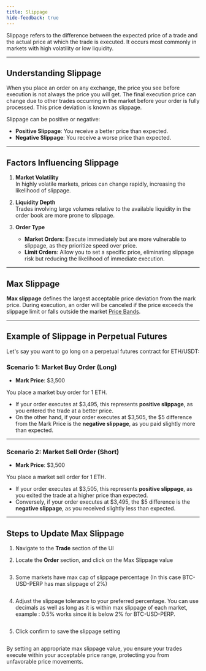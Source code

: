 ```yaml
---
title: Slippage
hide-feedback: true
---
```


Slippage refers to the difference between the expected price of a trade and the actual price at which the trade is executed. It occurs most commonly in markets with high volatility or low liquidity.

---

## Understanding Slippage  
When you place an order on any exchange, the price you see before execution is not always the price you will get. The final execution price can change due to other trades occurring in the market before your order is fully processed. This price deviation is known as slippage.  

Slippage can be positive or negative:  
- **Positive Slippage**: You receive a better price than expected.  
- **Negative Slippage**: You receive a worse price than expected.  

---

## Factors Influencing Slippage  
1. **Market Volatility**  
   In highly volatile markets, prices can change rapidly, increasing the likelihood of slippage.  

2. **Liquidity Depth**  
   Trades involving large volumes relative to the available liquidity in the order book are more prone to slippage.

3. **Order Type**  
   - **Market Orders**: Execute immediately but are more vulnerable to slippage, as they prioritize speed over price.  
   - **Limit Orders**: Allow you to set a specific price, eliminating slippage risk but reducing the likelihood of immediate execution.

---

## Max Slippage  

**Max slippage** defines the largest acceptable price deviation from the mark price. During execution, an order will be canceled if the price exceeds the slippage limit or falls outside the market [Price Bands](https://docs.paradex.trade/documentation/risk-system/price-bands).

---

## Example of Slippage in Perpetual Futures  

Let's say you want to go long on a perpetual futures contract for ETH/USDT:  

### Scenario 1: Market Buy Order (Long)  
- **Mark Price**: \$3,500  

You place a market buy order for 1 ETH.  
- If your order executes at \$3,495, this represents **positive slippage**, as you entered the trade at a better price.  
- On the other hand, if your order executes at \$3,505, the \$5 difference from the Mark Price is the **negative slippage**, as you paid slightly more than expected.  

---

### Scenario 2: Market Sell Order (Short)  
- **Mark Price**: \$3,500  

You place a market sell order for 1 ETH.  
- If your order executes at \$3,505, this represents **positive slippage**, as you exited the trade at a higher price than expected.  
- Conversely, if your order executes at \$3,495, the \$5 difference is the **negative slippage**, as you received slightly less than expected.  

--- 

## Steps to Update Max Slippage  
1. Navigate to the **Trade** section of the UI

2. Locate the **Order** section, and click on the Max Slippage value

<Frame>
  <img src="../../assets/Slippage-1.png" alt="" />
</Frame>

3. Some markets have max cap of slippage percentage (In this case BTC-USD-PERP has max slippage of 2%)

<Frame>
  <img src="../../assets/Slippage-2.png" alt="" />
</Frame>

4. Adjust the slippage tolerance to your preferred percentage. You can use decimals as well as long as it is within max slippage of each market, example : 0.5% works since it is below 2% for BTC-USD-PERP.

<Frame>
  <img src="../../assets/Slippage-3.png" alt="" />
</Frame>

5. Click confirm to save the slippage setting

<Frame>
  <img src="../../assets/Slippage-4.png" alt="" />
</Frame>

By setting an appropriate max slippage value, you ensure your trades execute within your acceptable price range, protecting you from unfavorable price movements.  